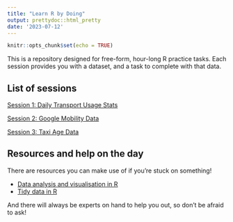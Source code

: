 ```yaml
---
title: "Learn R by Doing"
output: prettydoc::html_pretty
date: '2023-07-12'
---
```


```r
knitr::opts_chunk$set(echo = TRUE)
```

This is a repository designed for free-form, hour-long R practice tasks. Each session provides you with a dataset, and a task to complete with that data.

## List of sessions

[Session 1: Daily Transport Usage Stats](/learn_r_by_doing/daily_usage_data.html)

[Session 2: Google Mobility Data](/learn_r_by_doing/google_mobility_data.html)

[Session 3: Taxi Age Data](/learn_r_by_doing/taxi_age_data.html)


## Resources and help on the day

There are resources you can make use of if you're stuck on something!

* [Data analysis and visualisation in R](https://department-for-transport.github.io/intro_R/)
* [Tidy data in R](https://department-for-transport.github.io/tidy_data_workshop/)

And there will always be experts on hand to help you out, so don't be afraid to ask!

